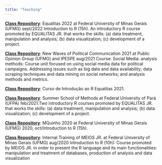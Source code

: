 ```yaml
---
title: "Teaching"
---
```



[**Class Repository**](https://github.com/virgiliomendes/Intro-R-Equalitas-2022): Equalitas 2022 at Federal University of Minas Gerais (UFMG) sept/2022 Introduction to R (15h). An introductory R course promoted by EQUALITAS JR. that works the skills: (a) data treatment, manipulation and analysis; (b) data visualization; (c) development of a project.

[**Class Repository**](https://www.cursosead.ipespe.org.br/programa%C3%A7%C3%A3o): New Waves of Political Communication 2021 at Public Opinion Group (UFMG) and IPESPE aug/2021 Course: Social Media: analysis methods: Course unit focused on using social media data for political campaigns. Addressing issues such as big data and data availability; data scraping techniques and data mining on social networks; and analysis methods and metrics.

[**Class Repository**](https://github.com/Ttytamaki/Intro_R_2021/tree/main/Aulas): Curso de Introdução ao R Equalitas 2021.

[**Class Repository**](https://github.com/Ttytamaki/Intro_R_2021/tree/main/Aulas): Summer School of Methods at Federal University of Pará (UFPA) feb/2021.Two introductory R courses promoted by EQUALITAS JR. that works the skills: (a) data treatment, manipulation and analysis; (b) data visualization; (c) development of a project.

[**Class Repository**](https://github.com/virgiliomendes/Mquinho_2020_Introd_R): MQuinho 2020 at Federal University of Minas Gerais (UFMG) 2020, oct/Introduction to R (15h).

[**Class Repository**](https://github.com/virgiliomendes/Introducao_ao_R_MEIOS): Internal Training of MEIOS JR. at Federal University of Minas Gerais (UFMG) aug/2020 Introduction to R (10h): Course promoted by MEIOS JR. in order to present the R language and its main functionalities: manipulation and treatment of databases, production of analysis and data visualization
